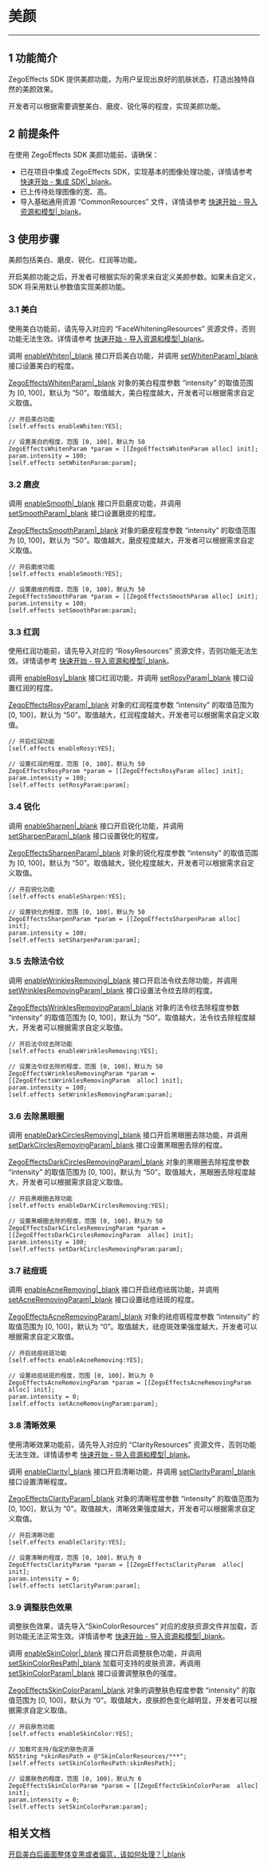 # 美颜

- - -

## 1 功能简介

ZegoEffects SDK 提供美颜功能，为用户呈现出良好的肌肤状态，打造出独特自然的美颜效果。

开发者可以根据需要调整美白、磨皮、锐化等的程度，实现美颜功能。

## 2 前提条件

在使用 ZegoEffects SDK 美颜功能前，请确保：

- 已在项目中集成 ZegoEffects SDK，实现基本的图像处理功能，详情请参考 [快速开始 - 集成 SDK\|_blank](!Quick_Starts/Integration)。
- 已上传待处理图像的宽、高。
- 导入基础通用资源 “CommonResources” 文件，详情请参考 [快速开始 - 导入资源和模型\|_blank](!Quick_Starts/Import_Resources)。



## 3 使用步骤

美颜包括美白、磨皮、锐化、红润等功能。

开启美颜功能之后，开发者可根据实际的需求来自定义美颜参数。如果未自定义，SDK 将采用默认参数值实现美颜功能。

### 3.1 美白

<div class = 'mk-warning'>

使用美白功能前，请先导入对应的 “FaceWhiteningResources” 资源文件，否则功能无法生效。详情请参考 [快速开始 - 导入资源和模型\|_blank](!Quick_Starts/Import_Resources)。
</div>

调用 [enableWhiten\|_blank](@enableWhiten) 接口开启美白功能，并调用 [setWhitenParam\|_blank](@setWhitenParam) 接口设置美白的程度。  

[ZegoEffectsWhitenParam\|_blank](@-ZegoEffectsWhitenParam) 对象的美白程度参数 “intensity” 的取值范围为 [0, 100]，默认为 “50”。取值越大，美白程度越大，开发者可以根据需求自定义取值。

```objc
// 开启美白功能
[self.effects enableWhiten:YES];

// 设置美白的程度，范围 [0, 100]，默认为 50
ZegoEffectsWhitenParam *param = [[ZegoEffectsWhitenParam alloc] init];
param.intensity = 100;
[self.effects setWhitenParam:param];
```

### 3.2 磨皮

调用 [enableSmooth\|_blank](@enableSmooth) 接口开启磨皮功能，并调用 [setSmoothParam\|_blank](@setSmoothParam) 接口设置磨皮的程度。

[ZegoEffectsSmoothParam\|_blank](@-ZegoEffectsSmoothParam) 对象的磨皮程度参数 “intensity” 的取值范围为 [0, 100]，默认为 “50”。取值越大，磨皮程度越大，开发者可以根据需求自定义取值。

```objc
// 开启磨皮功能
[self.effects enableSmooth:YES];

// 设置磨皮的程度，范围 [0, 100]，默认为 50
ZegoEffectsSmoothParam *param = [[ZegoEffectsSmoothParam alloc] init];
param.intensity = 100;
[self.effects setSmoothParam:param];
```


### 3.3 红润

<div class = 'mk-warning'>

使用红润功能前，请先导入对应的 “RosyResources” 资源文件，否则功能无法生效。详情请参考 [快速开始 - 导入资源和模型\|_blank](!Quick_Starts/Import_Resources)。
</div>


调用 [enableRosy\|_blank](@enableRosy) 接口红润功能，并调用 [setRosyParam\|_blank](@setRosyParam) 接口设置红润的程度。  

[ZegoEffectsRosyParam\|_blank](@-ZegoEffectsRosyParam) 对象的红润程度参数 “intensity” 的取值范围为 [0, 100]，默认为 “50”。取值越大，红润程度越大，开发者可以根据需求自定义取值。


```objc
// 开启红润功能
[self.effects enableRosy:YES];

// 设置红润的程度，范围 [0, 100]，默认为 50
ZegoEffectsRosyParam *param = [[ZegoEffectsRosyParam alloc] init];
param.intensity = 100;
[self.effects setRosyParam:param];
```


### 3.4 锐化

调用 [enableSharpen\|_blank](@enableSharpen) 接口开启锐化功能，并调用 [setSharpenParam\|_blank](@setSharpenParam) 接口设置锐化的程度。

[ZegoEffectsSharpenParam\|_blank](@-ZegoEffectsSharpenParam) 对象的锐化程度参数 “intensity” 的取值范围为 [0, 100]，默认为 “50”。取值越大，锐化程度越大，开发者可以根据需求自定义取值。

```objc
// 开启锐化功能
[self.effects enableSharpen:YES];

// 设置锐化的程度，范围 [0, 100]，默认为 50
ZegoEffectsSharpenParam *param = [[ZegoEffectsSharpenParam alloc] init];
param.intensity = 100;
[self.effects setSharpenParam:param];
```

### 3.5 去除法令纹

调用 [enableWrinklesRemoving\|_blank](@enableWrinklesRemoving) 接口开启法令纹去除功能，并调用 [setWrinklesRemovingParam\|_blank](@setWrinklesRemovingParam) 接口设置法令纹去除的程度。

[ZegoEffectsWrinklesRemovingParam\|_blank](@-ZegoEffectsWrinklesRemovingParam) 对象的法令纹去除程度参数 “intensity” 的取值范围为 [0, 100]，默认为 “50”。取值越大，法令纹去除程度越大，开发者可以根据需求自定义取值。

```objc
// 开启法令纹去除功能
[self.effects enableWrinklesRemoving:YES];

// 设置法令纹去除的程度，范围 [0, 100]，默认为 50
ZegoEffectsWrinklesRemovingParam *param = [[ZegoEffectsWrinklesRemovingParam  alloc] init];
param.intensity = 100;
[self.effects setWrinklesRemovingParam:param];
```

### 3.6 去除黑眼圈

调用 [enableDarkCirclesRemoving\|_blank](@enableDarkCirclesRemoving) 接口开启黑眼圈去除功能，并调用 [setDarkCirclesRemovingParam\|_blank](@setDarkCirclesRemovingParam) 接口设置黑眼圈去除的程度。

[ZegoEffectsDarkCirclesRemovingParam\|_blank](@-ZegoEffectsDarkCirclesRemovingParam) 对象的黑眼圈去除程度参数 “intensity” 的取值范围为 [0, 100]，默认为 “50”。取值越大，黑眼圈去除程度越大，开发者可以根据需求自定义取值。

```objc
// 开启黑眼圈去除功能
[self.effects enableDarkCirclesRemoving:YES];

// 设置黑眼圈去除的程度，范围 [0, 100]，默认为 50
ZegoEffectsDarkCirclesRemovingParam *param = [[ZegoEffectsDarkCirclesRemovingParam  alloc] init];
param.intensity = 100;
[self.effects setDarkCirclesRemovingParam:param];
```

### 3.7 祛痘斑

调用 [enableAcneRemoving\|_blank](@enableAcneRemoving) 接口开启祛痘祛斑功能，并调用 [setAcneRemovingParam\|_blank](@setAcneRemovingParam) 接口设置祛痘祛斑的程度。

[ZegoEffectsAcneRemovingParam\|_blank](@-ZegoEffectsAcneRemovingParam) 对象的祛痘斑程度参数 “intensity” 的取值范围为 [0, 100]，默认为 “0”。取值越大，祛痘斑效果强度越大，开发者可以根据需求自定义取值。

```objc
// 开启祛痘祛斑功能
[self.effects enableAcneRemoving:YES];

// 设置祛痘祛斑的程度，范围 [0, 100]，默认为 0
ZegoEffectsAcneRemovingParam *param = [[ZegoEffectsAcneRemovingParam  alloc] init];
param.intensity = 0;
[self.effects setAcneRemovingParam:param];
```

### 3.8 清晰效果

<div class = 'mk-warning'>

使用清晰效果功能前，请先导入对应的 “ClarityResources” 资源文件，否则功能无法生效。详情请参考 [快速开始 - 导入资源和模型\|_blank](!Quick_Starts/Import_Resources)。
</div>

调用 [enableClarity\|_blank](@enableClarity) 接口开启清晰功能，并调用 [setClarityParam\|_blank](@setClarityParam) 
接口设置清晰程度。

[ZegoEffectsClarityParam\|_blank](@-ZegoEffectsClarityParam) 对象的清晰程度参数 “intensity” 的取值范围为 [0, 100]，默认为 “0”。取值越大，清晰效果强度越大，开发者可以根据需求自定义取值。

```objc
// 开启清晰功能
[self.effects enableClarity:YES];

// 设置清晰的程度，范围 [0, 100]，默认为 0
ZegoEffectsClarityParam *param = [[ZegoEffectsClarityParam  alloc] init];
param.intensity = 0;
[self.effects setClarityParam:param];
```

### 3.9 调整肤色效果

<div class = 'mk-warning'>

调整肤色效果，请先导入“SkinColorResources” 对应的皮肤资源文件并加载，否则功能无法正常生效。详情请参考 [快速开始 - 导入资源和模型\|_blank](!Quick_Starts/Import_Resources)。
</div>

调用 [enableSkinColor\|_blank](@enableSkinColor) 接口开启调整肤色功能，并调用 [setSkinColorResPath\|_blank](@setSkinColorResPath) 加载可支持的皮肤资源，再调用 [setSkinColorParam\|_blank](@setSkinColorParam) 接口设置调整肤色的强度。

[ZegoEffectsSkinColorParam\|_blank](@-ZegoEffectsSkinColorParam) 对象的调整肤色程度参数 “intensity” 的取值范围为 [0, 100]，默认为 “0”。取值越大，皮肤颜色变化越明显，开发者可以根据需求自定义取值。

```objc
// 开启肤色功能
[self.effects enableSkinColor:YES];

// 加载可支持/指定的肤色资源
NSString *skinResPath = @"SkinColorResources/***";
[self.effects setSkinColorResPath:skinResPath];

// 设置肤色的程度，范围 [0, 100]，默认为 0
ZegoEffectsSkinColorParam *param = [[ZegoEffectsSkinColorParam  alloc] init];
param.intensity = 0;
[self.effects setSkinColorParam:param];
```

## 相关文档

[开启美白后画面整体变黑或者偏蓝，该如何处理？\|_blank](https://doc-zh.zego.im/faq/AI_Black_Blue)
